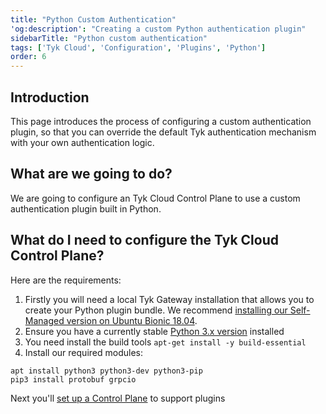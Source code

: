 ```yaml
---
title: "Python Custom Authentication"
'og:description': "Creating a custom Python authentication plugin"
sidebarTitle: "Python custom authentication"
tags: ['Tyk Cloud', 'Configuration', 'Plugins', 'Python']
order: 6
---
```


## Introduction

This page introduces the process of configuring a custom authentication plugin, so that you can override the default Tyk authentication mechanism with your own authentication logic. 

## What are we going to do?

We are going to configure an Tyk Cloud Control Plane to use a custom authentication plugin built in Python.

## What do I need to configure the Tyk Cloud Control Plane?

Here are the requirements:

1. Firstly you will need a local Tyk Gateway installation that allows you to create your Python plugin bundle. We recommend [installing our Self-Managed version on Ubuntu Bionic 18.04](/5.5/tyk-on-premises/debian-ubuntu).
2. Ensure you have a currently stable [Python 3.x version](https://www.python.org/downloads/) installed 
3. You need install the build tools `apt-get install -y build-essential`
4. Install our required modules:

```{.copyWrapper}
apt install python3 python3-dev python3-pip
pip3 install protobuf grpcio
```

Next you'll [set up a Control Plane](/5.5/tyk-cloud/configuration-options/using-plugins/setup-control-plane) to support plugins
